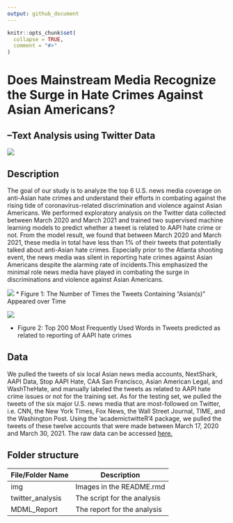 ```yaml
---
output: github_document
---
```


<!-- README.md is generated from README.Rmd. Please edit that file -->

```r
knitr::opts_chunk$set(
  collapse = TRUE,
  comment = "#>"
)
```

# Does Mainstream Media Recognize the Surge in Hate Crimes Against Asian Americans?
## --Text Analysis using Twitter Data
<!-- badges: start -->
<!-- badges: end -->

![](./img/stop_aapi_hate.png)

## Description

The goal of our study is to analyze the top 6 U.S. news media coverage on anti-Asian hate crimes and understand their efforts in combating against the rising tide of coronavirus-related discrimination and violence against Asian Americans. We performed exploratory analysis on the Twitter data collected between March 2020 and March 2021 and trained two supervised machine learning models to predict whether a tweet is related to AAPI hate crime or not. From the model result, we found that between March 2020 and March 2021, these media in total have less than 1% of their tweets that potentially talked about anti-Asian hate crimes. Especially prior to the Atlanta shooting event, the news media was silent in reporting hate crimes against Asian Americans despite the alarming rate of incidents.This emphasized the minimal role news media have played in combating the surge in discriminations and violence against Asian Americans.

![](./img/figure1.png)
* Figure 1: The Number of Times the Tweets Containing “Asian(s)” Appeared over Time

![](./img/Rplot.svg)

* Figure 2: Top 200 Most Frequently Used Words in Tweets predicted as related to reporting of AAPI hate crimes

## Data

We pulled the tweets of six local Asian news media accounts, NextShark, AAPI Data, Stop AAPI Hate, CAA San Francisco, Asian American Legal, and WashTheHate, and manually labeled the tweets as related to AAPI hate crime issues or not for the training set. As for the testing set, we pulled the tweets of the six major U.S. news media that are most-followed on Twitter, i.e. CNN, the New York Times, Fox News, the Wall Street Journal, TIME, and the Washington Post. Using the ‘academictwitteR’4 package, we pulled the tweets of these twelve accounts that were made between March 17, 2020 and March 30, 2021. The raw data can be accessed [here.](https://drive.google.com/drive/folders/19fAt2l2LK0muec4bc0MzzRKZ4Vf0ou_Q?usp=sharing)

## Folder structure

File/Folder Name  | Description
------------- | -------------
img  | Images in the README.rmd
twitter_analysis  | The script for the analysis
MDML_Report | The report for the analysis

